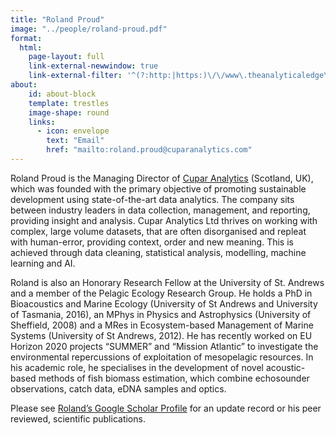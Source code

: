 ```yaml
---
title: "Roland Proud"
image: "../people/roland-proud.pdf"
format:
  html:
    page-layout: full
    link-external-newwindow: true
    link-external-filter: '^(?:http:|https:)\/\/www\.theanalyticaledge\.com\/custom'
about:
    id: about-block
    template: trestles
    image-shape: round
    links:
      - icon: envelope
        text: "Email"
        href: "mailto:roland.proud@cuparanalytics.com"
---
```


Roland Proud is the Managing Director of [Cupar Analytics](https://cuparanalytics.com) (Scotland, UK), which was founded with the primary objective of promoting sustainable development using state-of-the-art data analytics. The company sits between industry leaders in data collection, management, and reporting, providing insight and analysis. Cupar Analytics Ltd thrives on working with complex, large volume datasets, that are often disorganised and repleat with human-error, providing context, order and new meaning. This is achieved through data cleaning, statistical analysis, modelling, machine learning and AI.

Roland is also an Honorary Research Fellow at the University of St. Andrews and a member of the Pelagic Ecology Research Group. He holds a PhD in Bioacoustics and Marine Ecology (University of St Andrews and University of Tasmania, 2016), an MPhys in Physics and Astrophysics (University of Sheffield, 2008) and a MRes in Ecosystem-based Management of Marine Systems (University of St Andrews, 2012). He has recently worked on EU Horizon 2020 projects “SUMMER” and “Mission Atlantic” to investigate the environmental repercussions of exploitation of mesopelagic resources. In his academic role, he specialises in the development of novel acoustic-based methods of fish biomass estimation, which combine echosounder observations, catch data, eDNA samples and optics.
 
Please see [Roland’s Google Scholar Profile](https://scholar.google.com/citations?user=X44x6HAAAAAJ&hl=en&oi=ao) for an update record or his peer reviewed, scientific publications. 
